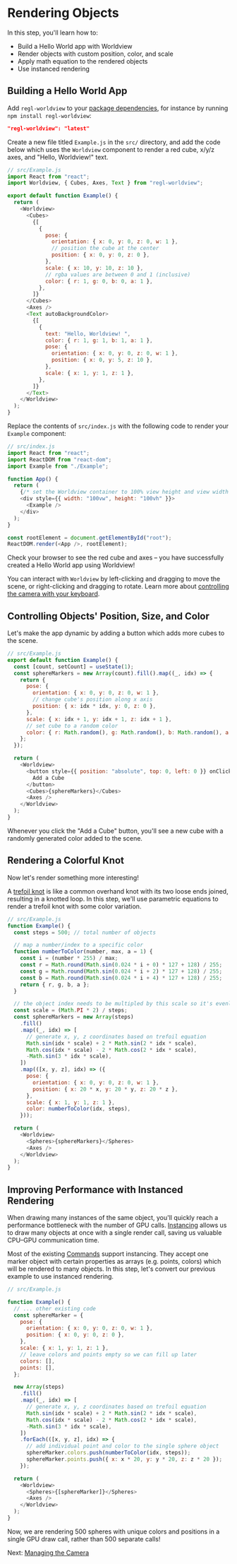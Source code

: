 
# Rendering Objects

In this step, you'll learn how to:

- Build a Hello World app with Worldview
- Render objects with custom position, color, and scale
- Apply math equation to the rendered objects
- Use instanced rendering

## Building a Hello World App

Add `regl-worldview` to your [package dependencies](https://docs.npmjs.com/specifying-dependencies-and-devdependencies-in-a-package-json-file), for instance by running `npm install regl-worldview`:

```json
"regl-worldview": "latest"
```

Create a new file titled `Example.js` in the `src/` directory, and add the code below which uses the `Worldview` component to render a red cube, x/y/z axes, and "Hello, Worldview!" text.

```js
// src/Example.js
import React from "react";
import Worldview, { Cubes, Axes, Text } from "regl-worldview";

export default function Example() {
  return (
    <Worldview>
      <Cubes>
        {[
          {
            pose: {
              orientation: { x: 0, y: 0, z: 0, w: 1 },
              // position the cube at the center
              position: { x: 0, y: 0, z: 0 },
            },
            scale: { x: 10, y: 10, z: 10 },
            // rgba values are between 0 and 1 (inclusive)
            color: { r: 1, g: 0, b: 0, a: 1 },
          },
        ]}
      </Cubes>
      <Axes />
      <Text autoBackgroundColor>
        {[
          {
            text: "Hello, Worldview! ",
            color: { r: 1, g: 1, b: 1, a: 1 },
            pose: {
              orientation: { x: 0, y: 0, z: 0, w: 1 },
              position: { x: 0, y: 5, z: 10 },
            },
            scale: { x: 1, y: 1, z: 1 },
          },
        ]}
      </Text>
    </Worldview>
  );
}
```

Replace the contents of `src/index.js` with the following code to render your `Example` component:

```js
// src/index.js
import React from "react";
import ReactDOM from "react-dom";
import Example from "./Example";

function App() {
  return (
    {/* set the Worldview container to 100% view height and view width so it covers the whole screen */}
    <div style={{ width: "100vw", height: "100vh" }}>
      <Example />
    </div>
  );
}

const rootElement = document.getElementById("root");
ReactDOM.render(<App />, rootElement);
```

Check your browser to see the red cube and axes – you have successfully created a Hello World app using Worldview!

You can interact with `Worldview` by left-clicking and dragging to move the scene, or right-clicking and dragging to rotate. Learn more about [controlling the camera with your keyboard](#/docs/api/worldview).

<CodeSandboxEmbed src="https://codesandbox.io/s/j7vo7yz3py" />

## Controlling Objects' Position, Size, and Color

Let's make the app dynamic by adding a button which adds more cubes to the scene.

```js
// src/Example.js
export default function Example() {
  const [count, setCount] = useState(1);
  const sphereMarkers = new Array(count).fill().map((_, idx) => {
    return {
      pose: {
        orientation: { x: 0, y: 0, z: 0, w: 1 },
        // change cube's position along x axis
        position: { x: idx * idx, y: 0, z: 0 },
      },
      scale: { x: idx + 1, y: idx + 1, z: idx + 1 },
      // set cube to a random color
      color: { r: Math.random(), g: Math.random(), b: Math.random(), a: 1 },
    };
  });

  return (
    <Worldview>
      <button style={{ position: "absolute", top: 0, left: 0 }} onClick={() => setCount(count + 1)}>
        Add a Cube
      </button>
      <Cubes>{sphereMarkers}</Cubes>
      <Axes />
    </Worldview>
  );
}
```

Whenever you click the "Add a Cube" button, you'll see a new cube with a randomly generated color added to the scene.

<CodeSandboxEmbed src="https://codesandbox.io/s/lxzrxqlpym" />

## Rendering a Colorful Knot

Now let's render something more interesting!

A [trefoil knot](https://en.wikipedia.org/wiki/Trefoil_knot) is like a common overhand knot with its two loose ends joined, resulting in a knotted loop. In this step, we'll use parametric equations to render a trefoil knot with some color variation.

```js
// src/Example.js
function Example() {
  const steps = 500; // total number of objects

  // map a number/index to a specific color
  function numberToColor(number, max, a = 1) {
    const i = (number * 255) / max;
    const r = Math.round(Math.sin(0.024 * i + 0) * 127 + 128) / 255;
    const g = Math.round(Math.sin(0.024 * i + 2) * 127 + 128) / 255;
    const b = Math.round(Math.sin(0.024 * i + 4) * 127 + 128) / 255;
    return { r, g, b, a };
  }

  // the object index needs to be multipled by this scale so it's evenly distributed in the space
  const scale = (Math.PI * 2) / steps;
  const sphereMarkers = new Array(steps)
    .fill()
    .map((_, idx) => [
      // generate x, y, z coordinates based on trefoil equation
      Math.sin(idx * scale) + 2 * Math.sin(2 * idx * scale),
      Math.cos(idx * scale) - 2 * Math.cos(2 * idx * scale),
      -Math.sin(3 * idx * scale),
    ])
    .map(([x, y, z], idx) => ({
      pose: {
        orientation: { x: 0, y: 0, z: 0, w: 1 },
        position: { x: 20 * x, y: 20 * y, z: 20 * z },
      },
      scale: { x: 1, y: 1, z: 1 },
      color: numberToColor(idx, steps),
    }));

  return (
    <Worldview>
      <Spheres>{sphereMarkers}</Spheres>
      <Axes />
    </Worldview>
  );
}
```

<CodeSandboxEmbed src="https://codesandbox.io/s/2x26ov87j0" />

## Improving Performance with Instanced Rendering

When drawing many instances of the same object, you'll quickly reach a performance bottleneck with the number of GPU calls. [Instancing](https://learnopengl.com/Advanced-OpenGL/Instancing) allows us to draw many objects at once with a single render call, saving us valuable CPU–GPU communication time.

Most of the existing [Commands](#/docs/api/command) support instancing. They accept one marker object with certain properties as arrays (e.g. points, colors) which will be rendered to many objects. In this step, let's convert our previous example to use instanced rendering.

```js
// src/Example.js

function Example() {
  // ... other existing code
  const sphereMarker = {
    pose: {
      orientation: { x: 0, y: 0, z: 0, w: 1 },
      position: { x: 0, y: 0, z: 0 },
    },
    scale: { x: 1, y: 1, z: 1 },
    // leave colors and points empty so we can fill up later
    colors: [],
    points: [],
  };

  new Array(steps)
    .fill()
    .map((_, idx) => [
      // generate x, y, z coordinates based on trefoil equation
      Math.sin(idx * scale) + 2 * Math.sin(2 * idx * scale),
      Math.cos(idx * scale) - 2 * Math.cos(2 * idx * scale),
      -Math.sin(3 * idx * scale),
    ])
    .forEach(([x, y, z], idx) => {
      // add individual point and color to the single sphere object
      sphereMarker.colors.push(numberToColor(idx, steps));
      sphereMarker.points.push({ x: x * 20, y: y * 20, z: z * 20 });
    });

  return (
    <Worldview>
      <Spheres>{[sphereMarker]}</Spheres>
      <Axes />
    </Worldview>
  );
}
```

Now, we are rendering 500 spheres with unique colors and positions in a single GPU draw call, rather than 500 separate calls!

<CodeSandboxEmbed src="https://codesandbox.io/s/jl9qv2mjyy" />

Next: [Managing the Camera](#/docs/tutorial/managing-the-camera)
